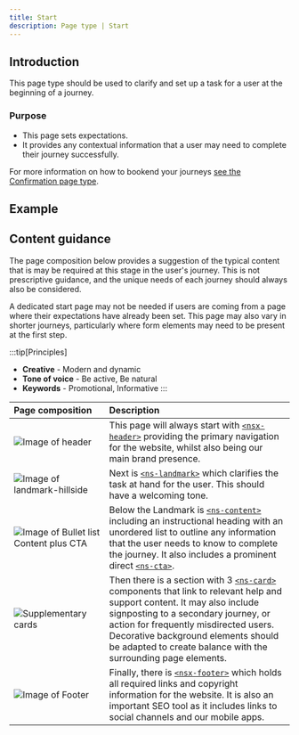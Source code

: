 ```yaml
---
title: Start
description: Page type | Start
---
```


## Introduction

This page type should be used to clarify and set up a task for a user at the beginning of a journey.

### Purpose

- This page sets expectations.
- It provides any contextual information that a user may need to complete their journey successfully. 

For more information on how to bookend your journeys [see the Confirmation page type](/page-types/confirmation).

## Example

<PageViewer />

## Content guidance

The page composition below provides a suggestion of the typical content that is may be required at this stage in the user's journey. This is not prescriptive guidance, and the unique needs of each journey should always also be considered. 

A dedicated start page may not be needed if users are coming from a page where their expectations have already been set. This page may also vary in shorter journeys, particularly where form elements may need to be present at the first step.

:::tip[Principles]
- **Creative** - Modern and dynamic
- **Tone of voice** - Be active, Be natural
- **Keywords** - Promotional, Informative
:::

| Page&nbsp;composition | Description |
| :--- | :--- |
| ![Image of header](https://user-images.githubusercontent.com/78355810/121555708-250d1f00-ca0b-11eb-86b9-df4a65ccfb60.png) | This page will always start with [`<nsx-header>`](/components/nsx-header) providing the primary navigation for the website, whilst also being our main brand presence. |
| ![Image of landmark-hillside](https://user-images.githubusercontent.com/78355810/122067713-b6093f00-cdeb-11eb-8ee8-8b07c8c71bdf.png) | Next is [`<ns-landmark>`](/components/ns-landmark) which clarifies the task at hand for the user. This should have a welcoming tone. |
| ![Image of Bullet list Content plus CTA](https://user-images.githubusercontent.com/78355810/122067871-d5a06780-cdeb-11eb-91d3-f5479778d76d.png) | Below the Landmark is [`<ns-content>`](/components/ns-content) including an instructional heading with an unordered list to outline any information that the user needs to know to complete the journey. It also includes a prominent direct [`<ns-cta>`](/components/ns-cta). |
| ![Supplementary cards](https://user-images.githubusercontent.com/78355810/122068165-1304f500-cdec-11eb-9eaf-fe873e98903f.png) | Then there is a section with 3 [`<ns-card>`](/components/ns-card) components that link to relevant help and support content. It may also include signposting to a secondary journey, or action for frequently misdirected users. Decorative background elements should be adapted to create balance with the surrounding page elements. |
| ![Image of Footer](https://user-images.githubusercontent.com/78355810/121567323-57704980-ca16-11eb-9951-598055b9808c.png) | Finally, there is [`<nsx-footer>`](/components/nsx-footer) which holds all required links and copyright information for the website. It is also an important SEO tool as it includes links to social channels and our mobile apps. |
